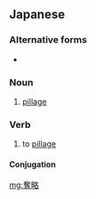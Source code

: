 ==Japanese==
{{ja-kanjitab|だつ|りゃく|yomi=o}}

===Alternative forms===
* {{l|ja|奪掠}}

===Noun===
{{ja-noun|だつりゃく}}

# [[pillage]]

===Verb===
{{ja-verb-suru|だつりゃく}}

# to [[pillage]]

====Conjugation====
{{ja-suru|だつりゃく}}

[[mg:奪略]]